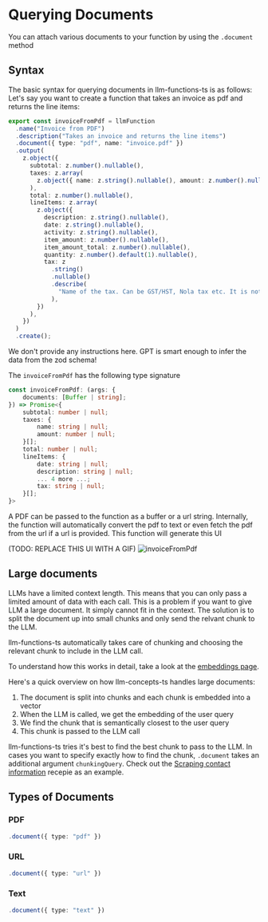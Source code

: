 # Querying Documents

You can attach various documents to your function by using the `.document` method

## Syntax

The basic syntax for querying documents in llm-functions-ts is as follows:
Let's say you want to create a function that takes an invoice as pdf and returns the line items:

```typescript {4}
export const invoiceFromPdf = llmFunction
  .name("Invoice from PDF")
  .description("Takes an invoice and returns the line items")
  .document({ type: "pdf", name: "invoice.pdf" })
  .output(
    z.object({
      subtotal: z.number().nullable(),
      taxes: z.array(
        z.object({ name: z.string().nullable(), amount: z.number().nullable() })
      ),
      total: z.number().nullable(),
      lineItems: z.array(
        z.object({
          description: z.string().nullable(),
          date: z.string().nullable(),
          activity: z.string().nullable(),
          item_amount: z.number().nullable(),
          item_amount_total: z.number().nullable(),
          quantity: z.number().default(1).nullable(),
          tax: z
            .string()
            .nullable()
            .describe(
              "Name of the tax. Can be GST/HST, Nola tax etc. It is not the tax amount"
            ),
        })
      ),
    })
  )
  .create();
```
We don't provide any instructions here. GPT is smart enough to infer the data from the zod schema!

The `invoiceFromPdf` has the following type signature

```typescript
const invoiceFromPdf: (args: {
    documents: [Buffer | string];
}) => Promise<{
    subtotal: number | null;
    taxes: {
        name: string | null;
        amount: number | null;
    }[];
    total: number | null;
    lineItems: {
        date: string | null;
        description: string | null;
        ... 4 more ...;
        tax: string | null;
    }[];
}>
```

A PDF can be passed to the function as a buffer or a url string. Internally,
the function will automatically convert the pdf to text or even fetch the pdf from the url if a url is provided.
This function will generate this UI

(TODO: REPLACE THIS UI WITH A GIF)
![invoiceFromPdf](/images/querying-documents-01.png)

## Large documents

LLMs have a limited context length. This means that you can only pass a limited amount of data with each call.
This is a problem if you want to give LLM a large document. It simply cannot fit in the context.
The solution is to split the document up into small chunks and only send the relvant chunk to the LLM.

llm-functions-ts automatically takes care of chunking and choosing the relevant chunk to include in the LLM call.

To understand how this works in detail, take a look at the [embeddings page](/docs/llm-concepts/embeddings).

Here's a quick overview on how llm-concepts-ts handles large documents:
1. The document is split into chunks and each chunk is embedded into a vector
2. When the LLM is called, we get the embedding of the user query
3. We find the chunk that is semantically closest to the user query
4. This chunk is passed to the LLM call

llm-functions-ts tries it's best to find the best chunk to pass to the LLM.
In cases you want to specify exactly how to find the chunk, `.document` takes an additional argument `chunkingQuery`.
Check out the [Scraping contact information](/docs/recipes/getting-contact) recepie as an example.

## Types of Documents

### PDF

```typescript
.document({ type: "pdf" })
```

### URL

```typescript
.document({ type: "url" })
```

### Text

```typescript
.document({ type: "text" })
```
